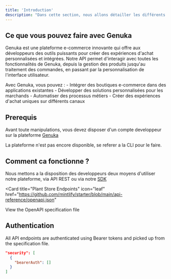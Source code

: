 ```yaml
---
title: 'Introduction'
description: "Dans cette section, nous allons détailler les différents endpoints API que nous mettons à disposition pour l'intégration et l'interaction avec notre plateforme. Ces endpoints permettent de manipuler et d'accéder aux données et fonctionnalités de notre service, que ce soit pour la gestion des utilisateurs, des commandes, ou encore l'exécution de webhooks."
---
```


## Ce que vous pouvez faire avec Genuka

Genuka est une plateforme e-commerce innovante qui offre aux développeurs des outils puissants pour créer des expériences d'achat personnalisées et intégrées. Notre API permet d'interagir avec toutes les fonctionnalités de Genuka, depuis la gestion des produits jusqu'au traitement des commandes, en passant par la personnalisation de l'interface utilisateur.

Avec Genuka, vous pouvez :
    - Intégrer des boutiques e-commerce dans des applications existantes
    - Développer des solutions personnalisées pour les marchands
    - Automatiser des processus métiers
    - Créer des expériences d'achat uniques sur différents canaux

## Prerequis 

Avant toute manipulations, vous devez disposer d'un compte developpeur sur la plateforme [Genuka](www.genuka.com) 

<Note>
La plateforme n'est pas encore disponible, se referer a la CLI pour le faire.
</Note>

## Comment ca fonctionne ?

Nous mettons a la disposition des developpeurs deux moyens d'utiliser notre plateforme, via API REST ou via notre [SDK](https://www.npmjs.com/package/genuka-api)

<Card
  title="Plant Store Endpoints"
  icon="leaf"
  href="https://github.com/mintlify/starter/blob/main/api-reference/openapi.json"
>
  View the OpenAPI specification file
</Card>

## Authentication

All API endpoints are authenticated using Bearer tokens and picked up from the specification file.

```json
"security": [
  {
    "bearerAuth": []
  }
]
```
